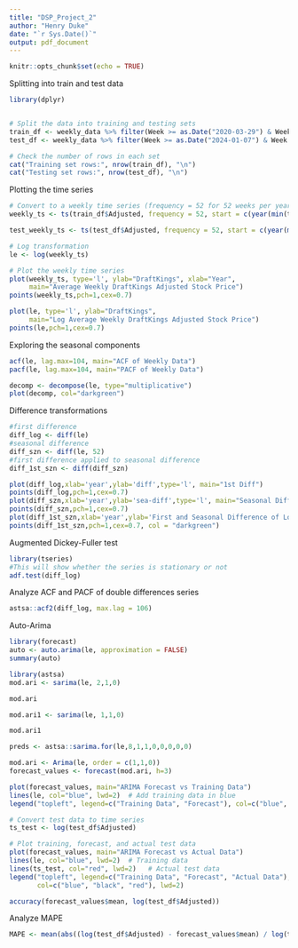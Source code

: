 ---
title: "DSP_Project_2"
author: "Henry Duke"
date: "`r Sys.Date()`"
output: pdf_document
---

```{r setup, include=FALSE}
knitr::opts_chunk$set(echo = TRUE)
```

Splitting into train and test data
```{r}
library(dplyr)


# Split the data into training and testing sets
train_df <- weekly_data %>% filter(Week >= as.Date("2020-03-29") & Week <= as.Date("2023-12-31"))
test_df <- weekly_data %>% filter(Week >= as.Date("2024-01-07") & Week <= as.Date("2024-12-29"))

# Check the number of rows in each set
cat("Training set rows:", nrow(train_df), "\n")
cat("Testing set rows:", nrow(test_df), "\n")

```


Plotting the time series 
```{r}
# Convert to a weekly time series (frequency = 52 for 52 weeks per year)
weekly_ts <- ts(train_df$Adjusted, frequency = 52, start = c(year(min(train_df$Week)), week(min(train_df$Week))))

test_weekly_ts <- ts(test_df$Adjusted, frequency = 52, start = c(year(min(test_df$Week)), week(min(test_df$Week))))

# Log transformation
le <- log(weekly_ts)

# Plot the weekly time series
plot(weekly_ts, type='l', ylab="DraftKings", xlab="Year",
     main="Average Weekly DraftKings Adjusted Stock Price")
points(weekly_ts,pch=1,cex=0.7)

plot(le, type='l', ylab="DraftKings", 
     main="Log Average Weekly DraftKings Adjusted Stock Price")
points(le,pch=1,cex=0.7)


```
Exploring the seasonal components
```{r}
acf(le, lag.max=104, main="ACF of Weekly Data")
pacf(le, lag.max=104, main="PACF of Weekly Data")
```

```{r}
decomp <- decompose(le, type="multiplicative")
plot(decomp, col="darkgreen")

```


Difference transformations
```{r}
#first difference
diff_log <- diff(le)
#seasonal difference
diff_szn <- diff(le, 52)
#first difference applied to seasonal difference
diff_1st_szn <- diff(diff_szn)
```

```{r}
plot(diff_log,xlab='year',ylab='diff',type='l', main="1st Diff")
points(diff_log,pch=1,cex=0.7)
plot(diff_szn,xlab='year',ylab='sea-diff',type='l', main="Seasonal Diff")
points(diff_szn,pch=1,cex=0.7)
plot(diff_1st_szn,xlab='year',ylab='First and Seasonal Difference of Log-Adjusted Stock Price',type='l', main="First and Seasonal Difference", col= "darkgreen")
points(diff_1st_szn,pch=1,cex=0.7, col = "darkgreen")
```


Augmented Dickey-Fuller test 
```{r}
library(tseries)
#This will show whether the series is stationary or not
adf.test(diff_log)

```
Analyze ACF and PACF of double differences series 
```{r}
astsa::acf2(diff_log, max.lag = 106)

```
Auto-Arima 
```{r}
library(forecast)
auto <- auto.arima(le, approximation = FALSE)
summary(auto)
```
```{r}
library(astsa)
mod.ari <- sarima(le, 2,1,0)
```
```{r}
mod.ari
```


```{r}
mod.ari1 <- sarima(le, 1,1,0)
```
```{r}
mod.ari1
```



```{r}
preds <- astsa::sarima.for(le,8,1,1,0,0,0,0,0)
```
```{r}
mod.ari <- Arima(le, order = c(1,1,0))
forecast_values <- forecast(mod.ari, h=3)
```

```{r}
plot(forecast_values, main="ARIMA Forecast vs Training Data")
lines(le, col="blue", lwd=2)  # Add training data in blue
legend("topleft", legend=c("Training Data", "Forecast"), col=c("blue", "black"), lwd=2)

```

```{r}
# Convert test data to time series
ts_test <- log(test_df$Adjusted) 

# Plot training, forecast, and actual test data
plot(forecast_values, main="ARIMA Forecast vs Actual Data")
lines(le, col="blue", lwd=2)  # Training data
lines(ts_test, col="red", lwd=2)   # Actual test data
legend("topleft", legend=c("Training Data", "Forecast", "Actual Data"),
       col=c("blue", "black", "red"), lwd=2)

```

```{r}
accuracy(forecast_values$mean, log(test_df$Adjusted))

```




Analyze MAPE 

```{r}

MAPE <- mean(abs((log(test_df$Adjusted) - forecast_values$mean) / log(test_df$Adjusted))) * 100

```



